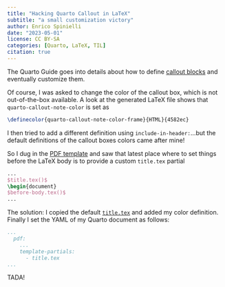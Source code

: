 ```yaml
---
title: "Hacking Quarto Callout in LaTeX"
subtitle: "a small customization victory"
author: Enrico Spinielli
date: "2023-05-01"
license: CC BY-SA
categories: [Quarto, LaTeX, TIL]
citation: true
---
```


The Quarto Guide goes into details about how to define [callout blocks](https://quarto.org/docs/authoring/callouts.html) and eventually customize them.

Of course, I was asked to change the color of the callout box, which is not out-of-the-box available.
A look at the generated LaTeX file shows that `quarto-callout-note-color` is set as

```latex
\definecolor{quarto-callout-note-color-frame}{HTML}{4582ec}
```

I then tried to add a different definition using `include-in-header:`...but the default definitions of the callout boxes colors came after mine!

So I dug in the [PDF template](https://github.com/quarto-dev/quarto-cli/blob/b4bed358294188378d21bec81a307fa3246b3a69/src/resources/formats/pdf/pandoc/template.tex) and saw that latest place where to set things before the LaTeX body
is to provide a custom `title.tex` partial

```latex
...
$title.tex()$
\begin{document}
$before-body.tex()$
...
```

The solution: I copied the default [`title.tex`](https://github.com/quarto-dev/quarto-cli/blob/b3b969f570585cf55bc9fe35ece4a9b2878a1f22/src/resources/formats/pdf/pandoc/title.tex) and added my color definition.
Finally I set the YAML of my Quarto document as follows:

```yml
...
  pdf:
  	...
    template-partials:
      - title.tex
...
```


TADA!
